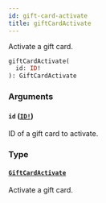 ```yaml
---
id: gift-card-activate
title: giftCardActivate
---
```


Activate a gift card.

```graphql
giftCardActivate(
  id: ID!
): GiftCardActivate

```

### Arguments

#### `id` ([`ID!`](/developer/api-reference/scalars/id.mdx))

ID of a gift card to activate.

### Type

#### [`GiftCardActivate`](/developer/api-reference/objects/gift-card-activate.mdx)

Activate a gift card.
